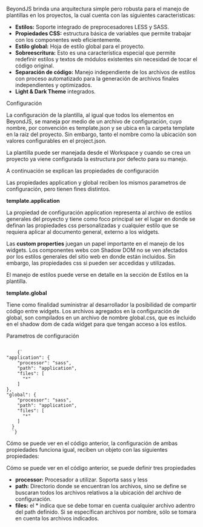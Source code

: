 
<Title>Plantilla de un proyecto</Title>

BeyondJS brinda una arquitectura simple pero robusta para el manejo de plantillas en los proyectos, la cual cuenta con las siguientes caracteristicas:

-   **Estilos:** Soporte integrado de preprocesadores LESS y SASS.
-   **Propiedades CSS:** estructura básica de variables que permite trabajar con los componentes web eficientemente.
-   **Estilo global:** Hoja de estilo global para el proyecto.
-   **Sobreescritura:** Esto es una característica especial que permite redefinir estilos y textos de módulos existentes sin necesidad de tocar el código original.
-   **Separación de código:** Manejo independiente de los archivos de estilos con proceso automatizado para la generación de archivos finales independientes y optimizados.
-   **Light & Dark Theme** integrados.

<Subtitle>Configuración</Subtitle>

La configuración de la plantilla, al igual que todos los elementos en BeyondJS, se maneja por medio de un archivo de configuración, cuyo nombre, por convención es template.json y se ubica en la carpeta template en la raiz del proyecto. Sin embargo, tanto el nombre como la ubicación son valores configurables en el <Link to="/project/config">project.json.</Link>

La plantilla puede ser manejada desde el <Link to="/docs/workspace">Workspace</Link> y cuando se crea un proyecto ya viene configurada la estructura por defecto para su manejo.

A continuación se explican las propiedades de configuración

Las propiedades application y global reciben los mismos parametros de configuración, pero tienen fines distintos.

**template.application**

La propiedad de configuración application representa al archivo de estilos generales del proyecto y tiene como foco principal ser el lugar en donde se definan las propiedades css personalizadas y cualquier estilo que se requiera aplicar al documento general, externo a los widgets.

Las **custom properties** juegan un papel importante en el manejo de los widgets. Los componentes webs con Shadow DOM no se ven afectados por los estilos generales del sitio web en donde están incluidos. Sin embargo, las propiedades css si pueden ser accedidas y utilizadas.

El manejo de estilos puede verse en detalle en la sección de <Link to="/docs/styles/template">Estilos en la plantilla.</Link>

**template.global**

Tiene como finalidad suministrar al desarrollador la posibilidad de compartir código entre widgets. Los archivos agregados en la configuración de global, son compilados en un archivo de nombre global.css, que es incluido en el shadow dom de cada widget para que tengan acceso a los estilos.

<Subtitle>Parametros de configuración</Subtitle>

<Code>
	{`
"application": {
    "processor": "sass",
    "path": "application",
    "files": [
      "*"
    ]
},
"global": {
    "processor": "sass",
    "path": "application",
    "files": [
      "*"
    ]
  }
  `}
</Code>

Cómo se puede ver en el código anterior, la configuración de ambas propiedades funciona igual, reciben un objeto con las siguientes propiedades:

Cómo se puede ver en el código anterior, se puede definir tres propiedades

-   **processor:** Procesador a utilizar. Soporta sass y less
-   **path:** Directorio donde se encuentran los archivos, sino se define se buscaran todos los archivos relativos a la ubicación del archivo de configuración.
-   **files:** el \* indica que se debe tomar en cuenta cualquier archivo adentro del path definido. Si se específican archivos por nombre, sólo se tomara en cuenta los archivos indicados.
